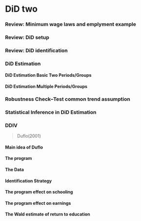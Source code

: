 # DiD two

### Review: Minimum wage laws and emplyment example {-}

### Review: DiD setup {-}

### Review: DiD identification {-}

### DiD Estimation {-}

#### DiD Estimation Basic Two Periods/Groups {-}

#### DiD Estimation Multiple Periods/Groups {-}

### Robustness Check--Test common trend assumption {-}

### Statistical Inference in DiD Estimation {-}

### DDIV {-}

> Duflo(2001)

#### Main idea of Duflo

#### The program

#### The Data

#### Identification Strategy

#### The program effect on schooling

#### The program effect on earnings

#### The Wald estimate of return to education